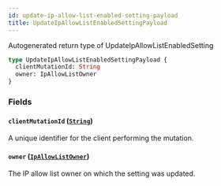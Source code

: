 ```yaml
---
id: update-ip-allow-list-enabled-setting-payload
title: UpdateIpAllowListEnabledSettingPayload
---
```


Autogenerated return type of UpdateIpAllowListEnabledSetting

```graphql
type UpdateIpAllowListEnabledSettingPayload {
  clientMutationId: String
  owner: IpAllowListOwner
}
```

### Fields

#### `clientMutationId` ([`String`](/docs/api/scalars/string))

A unique identifier for the client performing the mutation.

#### `owner` ([`IpAllowListOwner`](/docs/api/unions/ip-allow-list-owner))

The IP allow list owner on which the setting was updated.
